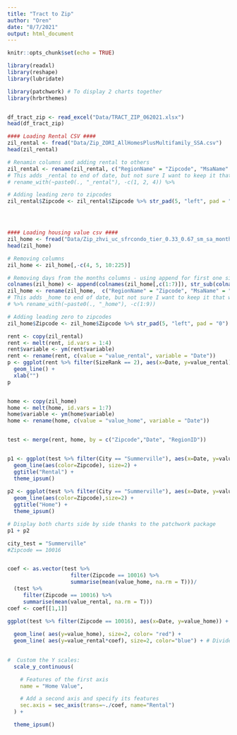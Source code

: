 ```yaml
---
title: "Tract to Zip"
author: "Oren"
date: "8/7/2021"
output: html_document
---
```


```r
knitr::opts_chunk$set(echo = TRUE)
```


```r
library(readxl)
library(reshape)
library(lubridate)

library(patchwork) # To display 2 charts together
library(hrbrthemes)


df_tract_zip <- read_excel("Data/TRACT_ZIP_062021.xlsx")
head(df_tract_zip)
```

```r
#### Loading Rental CSV ####
zil_rental <- fread("Data/Zip_ZORI_AllHomesPlusMultifamily_SSA.csv")
head(zil_rental)

# Renamin columns and adding rental to others
zil_rental <- rename(zil_rental, c("RegionName" = "Zipcode", "MsaName" = "City_Name"))
# This adds _rental to end of date, but not sure I want to keep it that way
# rename_with(~paste0(., "_rental"), -c(1, 2, 4)) %>% 

# Adding leading zero to zipcodes
zil_rental$Zipcode <- zil_rental$Zipcode %>% str_pad(5, "left", pad = "0")




#### Loading housing value csv ####
zil_home <- fread("Data/Zip_zhvi_uc_sfrcondo_tier_0.33_0.67_sm_sa_month.csv")
head(zil_home)

# Removing columns
zil_home <- zil_home[,-c(4, 5, 10:225)]

# Removing days from the months columns - using append for first one since I was having difficulty just renaming those columns
colnames(zil_home) <- append(colnames(zil_home[,c(1:7)]), str_sub(colnames(zil_home[,c(8:97)]), start = 1, end = 7))
zil_home <- rename(zil_home,  c("RegionName" = "Zipcode", "MsaName" = "City_Name"))
# This adds _home to end of date, but not sure I want to keep it that way
# %>% rename_with(~paste0(., "_home"), -c(1:9))

# Adding leading zero to zipcodes
zil_home$Zipcode <- zil_home$Zipcode %>% str_pad(5, "left", pad = "0")


```


```r
rent <- copy(zil_rental)
rent <- melt(rent, id.vars = 1:4)
rent$variable <- ym(rent$variable)
rent <- rename(rent, c(value = "value_rental", variable = "Date"))
p <- ggplot(rent %>% filter(SizeRank == 2), aes(x=Date, y=value_rental)) +
  geom_line() + 
  xlab("")
p


home <- copy(zil_home)
home <- melt(home, id.vars = 1:7)
home$variable <- ym(home$variable)
home <- rename(home, c(value = "value_home", variable = "Date"))


test <- merge(rent, home, by = c("Zipcode","Date", "RegionID"))


p1 <- ggplot(test %>% filter(City == "Summerville"), aes(x=Date, y=value_rental)) +
  geom_line(aes(color=Zipcode), size=2) +
  ggtitle("Rental") +
  theme_ipsum()
  
p2 <- ggplot(test %>% filter(City == "Summerville"), aes(x=Date, y=value_home)) +
  geom_line(aes(color=Zipcode),size=2) +
  ggtitle("Home") +
  theme_ipsum()

# Display both charts side by side thanks to the patchwork package
p1 + p2

```

```r
city_test = "Summerville"
#Zipcode == 10016


coef <- as.vector(test %>% 
                    filter(Zipcode == 10016) %>% 
                    summarise(mean(value_home, na.rm = T)))/
  (test %>% 
     filter(Zipcode == 10016) %>% 
     summarise(mean(value_rental, na.rm = T)))
coef <- coef[[1,1]]

ggplot(test %>% filter(Zipcode == 10016), aes(x=Date, y=value_home)) +
  
  geom_line( aes(y=value_home), size=2, color= "red") + 
  geom_line( aes(y=value_rental*coef), size=2, color="blue") + # Divide by 10 to get the same range than the temperature

  
#  Custom the Y scales:
  scale_y_continuous(

    # Features of the first axis
    name = "Home Value",

    # Add a second axis and specify its features
    sec.axis = sec_axis(trans=~./coef, name="Rental")
  ) +

  theme_ipsum()
```



